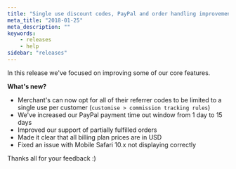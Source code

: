 ```yaml
---
title: "Single use discount codes, PayPal and order handling improvements"
meta_title: "2018-01-25"
meta_description: ""
keywords:
    - releases
    - help
sidebar: "releases"
---
```


In this release we've focused on improving some of our core features.

**What's new?**

* Merchant's can now opt for all of their referrer codes to be limited to a single use per customer (`customise > commission tracking rules`)
* We've increased our PayPal payment time out window from 1 day to 15 days
* Improved our support of partially fulfilled orders
* Made it clear that all billing plan prices are in USD
* Fixed an issue with Mobile Safari 10.x not displaying correctly

Thanks all for your feedback :)